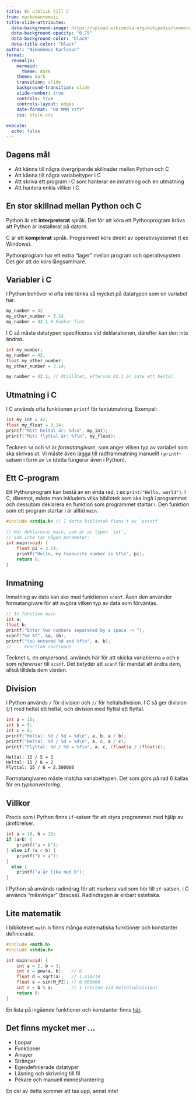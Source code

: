 ---
title: En utblick till C
from: markdown+emoji
title-slide-attributes:
  data-background-image: https://upload.wikimedia.org/wikipedia/commons/thumb/1/18/C_Programming_Language.svg/695px-C_Programming_Language.svg.png
  data-background-opacity: "0.75"
  data-background-color: "black"
  data-title-color: "black"
author: "Nikodemus Karlsson"
format:
  revealjs:
    mermaid: 
      theme: dark
    theme: dark
    transition: slide
    background-transition: slide
    slide-number: true
    controls: true
    controls-layout: edges
    date-format: "DD MMM YYYY"
    css: style.css
	
execute: 
  echo: false
---

## Dagens mål

* Att känna till några övergripande skillnader mellan Python och C
* Att känna till några variabeltyper i C
* Att skriva ett program i C som hanterar en inmatning och en utmatning
* Att hantera enkla villkor i C


## En stor skillnad mellan Python och C

:::{.v-space}
:::

:::{.blue-bg-small-padding }
Python är ett **interpreterat** språk. Det för att köra ett Pythonprogram
krävs att Python är installerat på datorn.

C är ett **kompilerat** språk. Programmet körs direkt av operativsystemet (t ex
Windows). 

Pythonprogram har ett extra "lager" mellan program och operativsystem. Det gör
att de körs långsammare.
:::

## Variabler i C

I Python behöver vi ofta inte tänka så mycket på datatypen som en variabel har.

```python
my_number = 42
my_other_number = 3.14
my_number = 42.1 # Funkar fint
```

:::{.double-v-space}
:::

I C så måste datatypen specificeras vid deklarationen, därefter kan den inte
ändras.

```C
int my_number;
my_number = 42;
float my_other_number;
my_other_number = 3.14;

my_number = 42.1; // Otillåtet, eftersom 42.1 är inte ett heltal

```

## Utmatning i C

I C används ofta funktionen `printf` för textutmatning. Exempel:

```C
int my_int = 42;
float my_float = 3.14;
printf("Mitt heltal är: %d\n", my_int);
printf("Mitt flyttal är: %f\n", my_float);
```

:::{.double-v-space}
:::

Tecknen `%d` och `%f` är *formatangivare*, som anger vilken typ av variabel som
ska skrivas ut. Vi måste även lägga till radframmatning manuellt i
`printf`-satsen i form av `\n` (detta fungerar även i Python).

## Ett C-program

Ett Pythonprogram kan bestå av en enda rad, t ex `print("Hello, world")`. I C,
däremot, måste man inkludera vilka bibliotek som ska ingå i programmet och
dessutom deklarera en funktion som programmet startar i. Den funktion som ett
program startar i är alltid `main`.


```C
#include <stdio.h> // I detta bibliotek finns t ex `printf`

// Här deklareras main, som är av typen `int`,
// som inte tar någon parameter:
int main(void) {
	float pi = 3.14;
	printf("Hello, my favourite number is %f\n", pi);
	return 0;
}
```

## Inmatning

Inmatning av data kan ske med funktionen `scanf`. Även den använder
formatangivare för att avgöra vilken typ av data som förväntas.

```C
// In function main
int a;
float b;
printf("Enter two numbers separated by a space -> ");
scanf("%d %f", &a, &b);
printf("You entered %d and %f\n", a, b);
// ... Function continous
```

Tecknet `&`, en *ampersand*, används här för att skicka variablerna `a` och `b`
som *referenser* till `scanf`. Det betyder att `scanf` får mandat att ändra
dem, alltså tilldela dem värden.

## Division

I Python används `/` för division och `//` för heltalsdivision. I C så ger
division (`/`) med heltal ett heltal, och division med flyttal ett flyttal.

```C
int a = 15;
int b = 5;
int c = 6;
printf("Heltal: %d / %d = %d\n", a, b, a / b);
printf("Heltal: %d / %d = %d\n", a, c, a / c);
printf("Flyttal: %d / %d = %f\n", a, c, (float)a / (float)c);
```

```
Heltal: 15 / 5 = 3
Heltal: 15 / 6 = 2
Flyttal: 15 / 6 = 2.500000
```

Formatangivaren måste matcha variabeltypen.
Det som görs på rad 6 kallas för en *typkonvertering*.

## Villkor


Precis som i Python finns `if`-satser för att styra programmet med hjälp av
jämförelser.

```C
int a = 10, b = 20;
if (a>b) {
	printf("a > b");
} else if (a < b) {
	printf("b < a");
}
  else {
	printf("a är lika med b");
}
```

I Python så används radindrag för att markera vad som hör till `if`-satsen,
i C används "måsvingar" (braces). Radindragen är enbart estetiska.

## Lite matematik

I biblioteket `math.h` finns många matematiska funktioner och konstanter
definierade.

```C
#include <math.h>
#include <stdio.h>

int main(void) {
	int a = 2, b = 3;
	int c = pow(a, b);   // 8
	float d = sqrt(a);   // 1.414214
	float e = sin(M_PI); // 0.000000
	int r = b % a;       // 1 (resten vid heltalsdivision)
	return 0;
}
```


En lista på ingående funktioner och konstanter finns
[här](https://en.wikibooks.org/wiki/C_Programming/math.h).

## Det finns mycket mer ...

* Loopar
* Funktioner
* Arrayer
* Strängar
* Egendefinierade datatyper
* Läsning och skrivning till fil
* Pekare och manuell minneshantering

En del av detta kommer att tas upp, annat inte!
